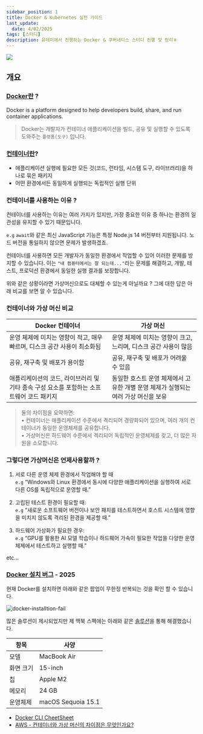 ```yaml
---
sidebar_position: 1
title: Docker & Kubernetes 실전 가이드
last_update:
  date: 4/02/2025
tags: [스터디]
description: 유데미에서 진행하는 Docker & 쿠버네티스 스터디 진행 및 정리ㅎ
---
```


![](https://i.ibb.co/yBdkqVRy/docker.png)

## 개요

### [Docker란](https://www.docker.com/why-docker/) ?

Docker is a platform designed to help developers build, share, and run container applications.

> Docker는 개발자가 컨테이너 애플리케이션을 빌드, 공유 및 실행할 수 있도록 도와주는 `플랫폼(도구)` 입니다.

### [컨테이너란](https://www.docker.com/resources/what-container/)?

- 애플리케이션 실행에 필요한 모든 것(코드, 런타임, 시스템 도구, 라이브러리)을 하나로 묶은 패키지
- 어떤 환경에서든 동일하게 실행되는 독립적인 실행 단위

### 컨테이너를 사용하는 이유 ?

컨테이너를 사용하는 이유는 여러 가지가 있지만, 가장 중요한 이유 중 하나는 환경의 일관성을 유지할 수 있기 때문입니다.

`e.g` `await`와 같은 최신 JavaScript 기능은 특정 Node.js 14 버전부터 지원됩니다. 노드 버전을 통일하지 않으면 문제가 발생하겠죠.

컨테이너를 사용하면 모든 개발자가 동일한 환경에서 작업할 수 있어 이러한 문제를 방지할 수 있습니다.
이는 `"내 컴퓨터에서는 잘 되는데..."`라는 문제를 해결하고, 개발, 테스트, 프로덕션 환경에서 동일한 실행 결과를 보장합니다.


<Admonition type="tip" icon="❓" title="그러면 가상머신으로는 ?">
  위와 같은 상황이라면 가상머신으로도 대체할 수 있는게 아닐까요 ? 그에 대한 답은
  아래 비교를 보면 알 수 있습니다.
</Admonition>

### 컨테이너와 가상 머신 비교

| Docker 컨테이너                                                                          | 가상 머신                                                                          |
| ---------------------------------------------------------------------------------------- | ---------------------------------------------------------------------------------- |
| 운영 체제에 미치는 영향이 적고, 매우 빠르며, 디스크 공간 사용이 최소화됨                 | 운영 체제에 미치는 영향이 크고, 느리며, 디스크 공간 사용이 많음                    |
| 공유, 재구축 및 배포가 용이함                                                            | 공유, 재구축 및 배포가 어려울 수 있음                                              |
| 애플리케이션의 코드, 라이브러리 및 기타 종속 구성 요소를 포함하는 소프트웨어 코드 패키지 | 동일한 호스트 운영 체제에서 고유한 개별 운영 체제가 실행되는 여러 가상 머신을 보유 |

> 둘의 차이점을 요약하면: <br/>
> • 컨테이너는 애플리케이션 수준에서 격리되어 경량화되어 있으며, 여러 개의 컨테이너가 동일한 운영체제를 공유합니다. <br/>
> • 가상머신은 하드웨어 수준에서 격리되어 독립적인 운영체제를 갖고, 더 많은 자원을 소모합니다.

### 그렇다면 가상머신은 언제사용할까 ?

1. 서로 다른 운영 체제 환경에서 작업해야 할 때 <br/>
   `e.g` “Windows와 Linux 환경에서 동시에 다양한 애플리케이션을 실행하여 서로 다른 OS를 독립적으로 운영할 때.”

2. 고립된 테스트 환경이 필요할 때: <br/>
   `e.g` “새로운 소프트웨어 버전이나 보안 패치를 테스트하면서 호스트 시스템에 영향을 미치지 않도록 격리된 환경을 제공할 때.”

3. 하드웨어 가상화가 필요한 경우: <br/>
   `e.g` “GPU를 활용한 AI 모델 학습이나 하드웨어 가속이 필요한 작업을 다양한 운영 체제에서 테스트하고 실행할 때.”

etc...

### [Docker 설치 버그](https://github.com/docker/for-mac/issues/7520) - 2025

현재 Docker를 설치하면 아래와 같은 팝업이 무한정 반복되는 것을 확인 할 수 있습니다.

![docker-installtion-fail](https://i.ibb.co/3ykShTgP/Screenshot-2025-02-05-at-00-05-14.png)

많은 솔루션이 제시되었지만 제 맥북 스펙에는 아래와 같은 [솔루션](https://forums.docker.com/t/malware-blocked-com-docker-vmnetd-was-not-opened-because-it-contains-malware/145930/39)을 통해 해결했습니다.

| 항목      | 사양               |
| --------- | ------------------ |
| 모델      | MacBook Air        |
| 화면 크기 | 15-inch            |
| 칩        | Apple M2           |
| 메모리    | 24 GB              |
| 운영체제  | macOS Sequoia 15.1 |

- [Docker CLI CheetSheet](https://docs.docker.com/get-started/docker_cheatsheet.pdf)
- [AWS - 컨테이너와 가상 머신의 차이점은 무엇인가요?](https://aws.amazon.com/ko/compare/the-difference-between-containers-and-virtual-machines/)
